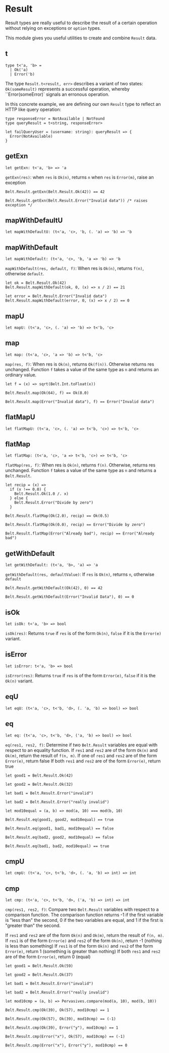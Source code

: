 # Result

<Intro>

Result types are really useful to describe the result of a certain operation
without relying on exceptions or `option` types.

This module gives you useful utilities to create and combine `Result` data.

</Intro>

## t

```res prelude
type t<'a, 'b> =
  | Ok('a)
  | Error('b)
```

The type `Result.t<result, err>` describes a variant of two states:
`Ok(someResult)` represents a successful operation, whereby
``Error(someError)` signals an erronous operation.

In this concrete example, we are defining our own `Result` type to reflect an HTTP like
query operation:

```res example
type responseError = NotAvailable | NotFound
type queryResult = t<string, responseError>

let failQueryUser = (username: string): queryResult => {
  Error(NotAvailable)
}
```

## getExn

```res sig
let getExn: t<'a, 'b> => 'a
```

`getExn(res)`: when `res` is `Ok(n)`, returns `n` when `res` is `Error(m)`, raise an exception

```res example
Belt.Result.getExn(Belt.Result.Ok(42)) == 42

Belt.Result.getExn(Belt.Result.Error("Invalid data")) /* raises exception */
```

## mapWithDefaultU

```res sig
let mapWithDefaultU: (t<'a, 'c>, 'b, (. 'a) => 'b) => 'b
```

## mapWithDefault

```res sig
let mapWithDefault: (t<'a, 'c>, 'b, 'a => 'b) => 'b
```

`mapWithDefault(res, default, f)`: When res is `Ok(n)`, returns `f(n)`,
otherwise `default`.

```res example
let ok = Belt.Result.Ok(42)
Belt.Result.mapWithDefault(ok, 0, (x) => x / 2) == 21

let error = Belt.Result.Error("Invalid data")
Belt.Result.mapWithDefault(error, 0, (x) => x / 2) == 0
```

## mapU

```res sig
let mapU: (t<'a, 'c>, (. 'a) => 'b) => t<'b, 'c>
```

## map

```res sig
let map: (t<'a, 'c>, 'a => 'b) => t<'b, 'c>
```

`map(res, f)`: When res is `Ok(n)`, returns `Ok(f(n))`. Otherwise returns res
unchanged. Function `f` takes a value of the same type as `n` and returns an
ordinary value.

```res example
let f = (x) => sqrt(Belt.Int.toFloat(x))

Belt.Result.map(Ok(64), f) == Ok(8.0)

Belt.Result.map(Error("Invalid data"), f) == Error("Invalid data")
```

## flatMapU

```res sig
let flatMapU: (t<'a, 'c>, (. 'a) => t<'b, 'c>) => t<'b, 'c>
```

## flatMap

```res sig
let flatMap: (t<'a, 'c>, 'a => t<'b, 'c>) => t<'b, 'c>
```

`flatMap(res, f)`: When res is `Ok(n)`, returns `f(n)`. Otherwise, returns res
unchanged. Function `f` takes a value of the same type as `n` and returns a
`Belt.Result`.

```res example
let recip = (x) =>
  if (x !== 0.0) {
    Belt.Result.Ok(1.0 /. x)
  } else {
    Belt.Result.Error("Divide by zero")
  }

Belt.Result.flatMap(Ok(2.0), recip) == Ok(0.5)

Belt.Result.flatMap(Ok(0.0), recip) == Error("Divide by zero")

Belt.Result.flatMap(Error("Already bad"), recip) == Error("Already bad")
```

## getWithDefault

```res sig
let getWithDefault: (t<'a, 'b>, 'a) => 'a
```

`getWithDefault(res, defaultValue)`: If `res` is `Ok(n)`, returns `n`,
otherwise `default`

```res example
Belt.Result.getWithDefault(Ok(42), 0) == 42

Belt.Result.getWithDefault(Error("Invalid Data"), 0) == 0
```

## isOk

```res sig
let isOk: t<'a, 'b> => bool
```

`isOk(res)`: Returns `true` if `res` is of the form `Ok(n)`, `false` if it is
the `Error(e)` variant.

## isError

```res sig
let isError: t<'a, 'b> => bool
```

`isError(res)`: Returns `true` if `res` is of the form `Error(e)`, `false` if
it is the `Ok(n)` variant.

## eqU

```res sig
let eqU: (t<'a, 'c>, t<'b, 'd>, (. 'a, 'b) => bool) => bool
```

## eq

```res sig
let eq: (t<'a, 'c>, t<'b, 'd>, ('a, 'b) => bool) => bool
```

`eq(res1, res2, f)`: Determine if two `Belt.Result` variables are equal with
respect to an equality function. If `res1` and `res2` are of the form `Ok(n)`
and `Ok(m)`, return the result of `f(n, m)`. If one of `res1` and `res2` are of
the form `Error(e)`, return false If both `res1` and `res2` are of the form
`Error(e)`, return true

```res example
let good1 = Belt.Result.Ok(42)

let good2 = Belt.Result.Ok(32)

let bad1 = Belt.Result.Error("invalid")

let bad2 = Belt.Result.Error("really invalid")

let mod10equal = (a, b) => mod(a, 10) === mod(b, 10)

Belt.Result.eq(good1, good2, mod10equal) == true

Belt.Result.eq(good1, bad1, mod10equal) == false

Belt.Result.eq(bad2, good2, mod10equal) == false

Belt.Result.eq(bad1, bad2, mod10equal) == true
```

## cmpU

```res sig
let cmpU: (t<'a, 'c>, t<'b, 'd>, (. 'a, 'b) => int) => int
```

## cmp

```res sig
let cmp: (t<'a, 'c>, t<'b, 'd>, ('a, 'b) => int) => int
```

`cmp(res1, res2, f)`: Compare two `Belt.Result` variables with respect to a
comparison function. The comparison function returns -1 if the first variable
is "less than" the second, 0 if the two variables are equal, and 1 if the first
is "greater than" the second.

If `res1` and `res2` are of the form `Ok(n)` and `Ok(m)`, return the result of
`f(n, m)`. If `res1` is of the form `Error(e)` and `res2` of the form `Ok(n)`,
return -1 (nothing is less than something) If `res1` is of the form `Ok(n)` and
`res2` of the form `Error(e)`, return 1 (something is greater than nothing) If
both `res1` and `res2` are of the form `Error(e)`, return 0 (equal)

```res example
let good1 = Belt.Result.Ok(59)

let good2 = Belt.Result.Ok(37)

let bad1 = Belt.Result.Error("invalid")

let bad2 = Belt.Result.Error("really invalid")

let mod10cmp = (a, b) => Pervasives.compare(mod(a, 10), mod(b, 10))

Belt.Result.cmp(Ok(39), Ok(57), mod10cmp) == 1

Belt.Result.cmp(Ok(57), Ok(39), mod10cmp) == (-1)

Belt.Result.cmp(Ok(39), Error("y"), mod10cmp) == 1

Belt.Result.cmp(Error("x"), Ok(57), mod10cmp) == (-1)

Belt.Result.cmp(Error("x"), Error("y"), mod10cmp) == 0
```
